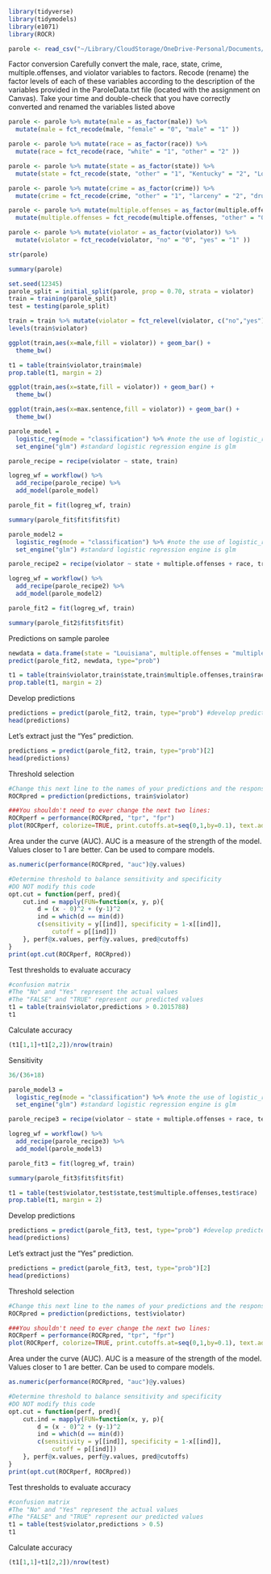 ```r
library(tidyverse)
library(tidymodels)
library(e1071)
library(ROCR)
```

```r
parole <- read_csv("~/Library/CloudStorage/OneDrive-Personal/Documents/UNCW classes/BAN 502 Predictive Analytics/Module 3/Module3Quiz3/parole.csv")
```
Factor conversion
Carefully convert the male, race, state, crime, multiple.offenses, and violator variables to
factors. Recode (rename) the factor levels of each of these variables according to the description of the
variables provided in the ParoleData.txt file (located with the assignment on Canvas). Take your time and
double-check that you have correctly converted and renamed the variables listed above
```r
parole <- parole %>% mutate(male = as_factor(male)) %>% 
  mutate(male = fct_recode(male, "female" = "0", "male" = "1" )) 

parole <- parole %>% mutate(race = as_factor(race)) %>% 
  mutate(race = fct_recode(race, "white" = "1", "other" = "2" )) 

parole <- parole %>% mutate(state = as_factor(state)) %>% 
  mutate(state = fct_recode(state, "other" = "1", "Kentucky" = "2", "Louisiana" = "3", "Virginia" = "4" ))

parole <- parole %>% mutate(crime = as_factor(crime)) %>% 
  mutate(crime = fct_recode(crime, "other" = "1", "larceny" = "2", "drug" = "3", "driving" = "4" ))

parole <- parole %>% mutate(multiple.offenses = as_factor(multiple.offenses)) %>% 
  mutate(multiple.offenses = fct_recode(multiple.offenses, "other" = "0", "multiple" = "1" ))

parole <- parole %>% mutate(violator = as_factor(violator)) %>% 
  mutate(violator = fct_recode(violator, "no" = "0", "yes" = "1" ))

str(parole)
```
```r
summary(parole)
```

```r
set.seed(12345)
parole_split = initial_split(parole, prop = 0.70, strata = violator)
train = training(parole_split)
test = testing(parole_split)
```

```r
train = train %>% mutate(violator = fct_relevel(violator, c("no","yes")))
levels(train$violator)
```

```r
ggplot(train,aes(x=male,fill = violator)) + geom_bar() + 
  theme_bw()
```

```r
t1 = table(train$violator,train$male)
prop.table(t1, margin = 2)
```

```r
ggplot(train,aes(x=state,fill = violator)) + geom_bar() + 
  theme_bw()
```

```r
ggplot(train,aes(x=max.sentence,fill = violator)) + geom_bar() + 
  theme_bw()
```

```r
parole_model = 
  logistic_reg(mode = "classification") %>% #note the use of logistic_reg and mode = "classification"
  set_engine("glm") #standard logistic regression engine is glm

parole_recipe = recipe(violator ~ state, train)

logreg_wf = workflow() %>%
  add_recipe(parole_recipe) %>% 
  add_model(parole_model)

parole_fit = fit(logreg_wf, train)
```

```r
summary(parole_fit$fit$fit$fit)
```

```r
parole_model2 = 
  logistic_reg(mode = "classification") %>% #note the use of logistic_reg and mode = "classification"
  set_engine("glm") #standard logistic regression engine is glm

parole_recipe2 = recipe(violator ~ state + multiple.offenses + race, train)

logreg_wf = workflow() %>%
  add_recipe(parole_recipe2) %>% 
  add_model(parole_model2)

parole_fit2 = fit(logreg_wf, train)
```

```r
summary(parole_fit2$fit$fit$fit)
```
Predictions on sample parolee  
```r
newdata = data.frame(state = "Louisiana", multiple.offenses = "multiple", race = "white")
predict(parole_fit2, newdata, type="prob")
```


```r
t1 = table(train$violator,train$state,train$multiple.offenses,train$race)
prop.table(t1, margin = 2)
```
Develop predictions  
```r
predictions = predict(parole_fit2, train, type="prob") #develop predicted probabilities
head(predictions)
```
Let's extract just the "Yes" prediction.  
```r
predictions = predict(parole_fit2, train, type="prob")[2]
head(predictions)
```

Threshold selection  
```r
#Change this next line to the names of your predictions and the response variable in the training data frame
ROCRpred = prediction(predictions, train$violator) 

###You shouldn't need to ever change the next two lines:
ROCRperf = performance(ROCRpred, "tpr", "fpr")
plot(ROCRperf, colorize=TRUE, print.cutoffs.at=seq(0,1,by=0.1), text.adj=c(-0.2,1.7))
```

Area under the curve (AUC). AUC is a measure of the strength of the model. Values closer to 1 are better. Can be used to compare models.  
```r
as.numeric(performance(ROCRpred, "auc")@y.values)
```

```r
#Determine threshold to balance sensitivity and specificity
#DO NOT modify this code
opt.cut = function(perf, pred){
    cut.ind = mapply(FUN=function(x, y, p){
        d = (x - 0)^2 + (y-1)^2
        ind = which(d == min(d))
        c(sensitivity = y[[ind]], specificity = 1-x[[ind]], 
            cutoff = p[[ind]])
    }, perf@x.values, perf@y.values, pred@cutoffs)
}
print(opt.cut(ROCRperf, ROCRpred))
```

Test thresholds to evaluate accuracy  
```r
#confusion matrix
#The "No" and "Yes" represent the actual values
#The "FALSE" and "TRUE" represent our predicted values
t1 = table(train$violator,predictions > 0.2015788)
t1
```

Calculate accuracy  
```r
(t1[1,1]+t1[2,2])/nrow(train)
```

Sensitivity
```r
36/(36+18)
```

```r
parole_model3 = 
  logistic_reg(mode = "classification") %>% #note the use of logistic_reg and mode = "classification"
  set_engine("glm") #standard logistic regression engine is glm

parole_recipe3 = recipe(violator ~ state + multiple.offenses + race, test)

logreg_wf = workflow() %>%
  add_recipe(parole_recipe3) %>% 
  add_model(parole_model3)

parole_fit3 = fit(logreg_wf, train)
```

```r
summary(parole_fit3$fit$fit$fit)
```
```r
t1 = table(test$violator,test$state,test$multiple.offenses,test$race)
prop.table(t1, margin = 2)
```
Develop predictions  
```r
predictions = predict(parole_fit3, test, type="prob") #develop predicted probabilities
head(predictions)
```
Let's extract just the "Yes" prediction.  
```r
predictions = predict(parole_fit3, test, type="prob")[2]
head(predictions)
```

Threshold selection  
```r
#Change this next line to the names of your predictions and the response variable in the training data frame
ROCRpred = prediction(predictions, test$violator) 

###You shouldn't need to ever change the next two lines:
ROCRperf = performance(ROCRpred, "tpr", "fpr")
plot(ROCRperf, colorize=TRUE, print.cutoffs.at=seq(0,1,by=0.1), text.adj=c(-0.2,1.7))
```

Area under the curve (AUC). AUC is a measure of the strength of the model. Values closer to 1 are better. Can be used to compare models.  
```r
as.numeric(performance(ROCRpred, "auc")@y.values)
```

```r
#Determine threshold to balance sensitivity and specificity
#DO NOT modify this code
opt.cut = function(perf, pred){
    cut.ind = mapply(FUN=function(x, y, p){
        d = (x - 0)^2 + (y-1)^2
        ind = which(d == min(d))
        c(sensitivity = y[[ind]], specificity = 1-x[[ind]], 
            cutoff = p[[ind]])
    }, perf@x.values, perf@y.values, pred@cutoffs)
}
print(opt.cut(ROCRperf, ROCRpred))
```

Test thresholds to evaluate accuracy  
```r
#confusion matrix
#The "No" and "Yes" represent the actual values
#The "FALSE" and "TRUE" represent our predicted values
t1 = table(test$violator,predictions > 0.5)
t1
```

Calculate accuracy  
```r
(t1[1,1]+t1[2,2])/nrow(test)
```
